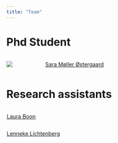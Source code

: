 ```yaml
---
title: "Team"
---
```

  
# Phd Student

:::: {style="display: grid; grid-template-columns: 20% 75%; grid-column-gap: 1px; "}
::: {}
![](https://saraoe.github.io/img/sara_hu3d862241707eb82ad0f30f56130bd5fb_53044_80x80_fill_q90_box_smart1.jpg)
:::
::: {}
 [Sara Møller Østergaard](https://saraoe.github.io/)
:::
::::







# Research assistants

:::: {style="display: grid; grid-template-columns: 0% 75%; grid-column-gap: 1px; "}
::: {}
:::
::: {}
 [Laura Boon](https://nl.linkedin.com/in/laura-boon-6992b8197)
:::
::::
:::: {style="display: grid; grid-template-columns: 0% 75%; grid-column-gap: 1px; "}
::: {}
:::
::: {}
 [Lenneke Lichtenberg](https://nl.linkedin.com/in/lenneke-lichtenberg-a91a71172)
:::
::::
